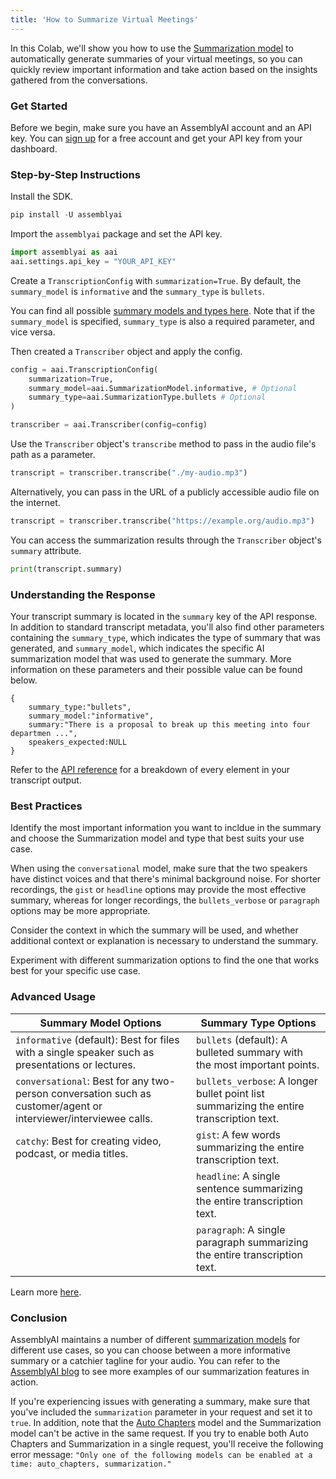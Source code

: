 ```yaml
---
title: 'How to Summarize Virtual Meetings'
---
```


In this Colab, we'll show you how to use the [Summarization model](https://www.assemblyai.com/docs/models/summarization) to automatically generate summaries of your virtual meetings, so you can quickly review important information and take action based on the insights gathered from the conversations.

### Get Started
Before we begin, make sure you have an AssemblyAI account and an API key. You can [sign up](https://assemblyai.com/dashboard/signup) for a free account and get your API key from your dashboard.

### Step-by-Step Instructions

Install the SDK.


```python
pip install -U assemblyai
```

Import the `assemblyai` package and set the API key.


```python
import assemblyai as aai
aai.settings.api_key = "YOUR_API_KEY"
```

Create a `TranscriptionConfig` with `summarization=True`. By default, the `summary_model` is `informative` and the `summary_type` is `bullets`.

You can find all possible [summary models and types here](https://www.assemblyai.com/docs/models/summarization#types-and-models). Note that if the `summary_model` is specified, `summary_type` is also a required parameter, and vice versa.

Then created a `Transcriber` object and apply the config.


```python
config = aai.TranscriptionConfig(
    summarization=True,
    summary_model=aai.SummarizationModel.informative, # Optional
    summary_type=aai.SummarizationType.bullets # Optional
)

transcriber = aai.Transcriber(config=config)
```

Use the `Transcriber` object's `transcribe` method to pass in the audio file's path as a parameter.


```python
transcript = transcriber.transcribe("./my-audio.mp3")
```

Alternatively, you can pass in the URL of a publicly accessible audio file on the internet.


```python
transcript = transcriber.transcribe("https://example.org/audio.mp3")
```

You can access the summarization results through the `Transcriber` object's `summary` attribute.


```python
print(transcript.summary)
```

### Understanding the Response

Your transcript summary is located in the `summary` key of the API response. In addition to standard transcript metadata, you'll also find other parameters containing the `summary_type`, which indicates the type of summary that was generated, and `summary_model`, which indicates the specific AI summarization model that was used to generate the summary. More information on these parameters and their possible value can be found below.

```
{
    summary_type:"bullets",
    summary_model:"informative",
    summary:"There is a proposal to break up this meeting into four departmen ...",
    speakers_expected:NULL
}
```

Refer to the [API reference](https://www.assemblyai.com/docs/api-reference/transcript#the-transcript-object) for a breakdown of every element in your transcript output.

### Best Practices

Identify the most important information you want to incldue in the summary and choose the Summarization model and type that best suits your use case.

When using the `conversational` model, make sure that the two speakers have distinct voices and that there's minimal background noise. For shorter recordings, the `gist` or `headline` options may provide the most effective summary, whereas for longer recordings, the `bullets_verbose` or `paragraph` options may be more appropriate.

Consider the context in which the summary will be used, and whether additional context or explanation is necessary to understand the summary.

Experiment with different summarization options to find the one that works best for your specific use case.

### Advanced Usage
| Summary Model Options | Summary Type Options |
| --------------------- | -------------------- |
| `informative` (default): Best for files with a single speaker such as presentations or lectures. | `bullets` (default): A bulleted summary with the most important points. |
| `conversational`: Best for any two-person conversation such as customer/agent or interviewer/interviewee calls. | `bullets_verbose`: A longer bullet point list summarizing the entire transcription text. |
| `catchy`: Best for creating video, podcast, or media titles. | `gist`: A few words summarizing the entire transcription text. |
| | `headline`: A single sentence summarizing the entire transcription text. |
| | `paragraph`: A single paragraph summarizing the entire transcription text. |

Learn more [here](https://www.assemblyai.com/docs/models/summarization).

### Conclusion

AssemblyAI maintains a number of different [summarization models](https://www.assemblyai.com/blog/new-ai-models-to-summarize-audio-and-video-for-any-use-case/) for different use cases, so you can choose between a more informative summary or a catchier tagline for your audio. You can refer to the [AssemblyAI blog](https://www.assemblyai.com/blog/automatically-summarize-audio-and-video-files-at-scale-with-ai/) to see more examples of our summarization features in action.

If you're experiencing issues with generating a summary, make sure that you've included the `summarization` parameter in your request and set it to `true`. In addition, note that the [Auto Chapters](https://www.assemblyai.com/docs/models/auto-chapters) model and the Summarization model can't be active in the same request. If you try to enable both Auto Chapters and Summarization in a single request, you'll receive the following error message: `"Only one of the following models can be enabled at a time: auto_chapters, summarization."`



